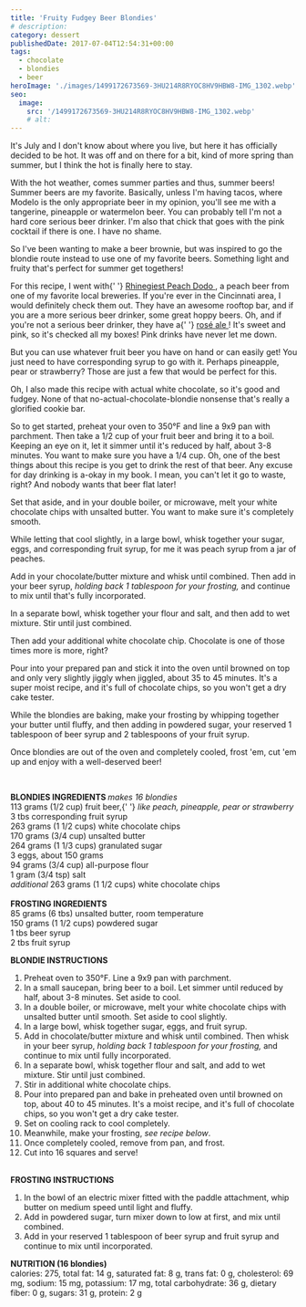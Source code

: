 ```yaml
---
title: 'Fruity Fudgey Beer Blondies'
# description:
category: dessert
publishedDate: 2017-07-04T12:54:31+00:00
tags:
  - chocolate
  - blondies
  - beer
heroImage: './images/1499172673569-3HU214R8RYOC8HV9HBW8-IMG_1302.webp'
seo:
  image:
    src: '/1499172673569-3HU214R8RYOC8HV9HBW8-IMG_1302.webp'
    # alt:
---
```



<div class="sqs-html-content">
	<p>
		It's July and I don't know about where you live, but here it has officially
		decided to be hot. It was off and on there for a bit, kind of more spring
		than summer, but I think the hot is finally here to stay.
	</p>
	<p>
		With the hot weather, comes summer parties and thus, summer beers! Summer
		beers are my favorite. Basically, unless I'm having tacos, where Modelo is
		the only appropriate beer in my opinion, you'll see me with a tangerine,
		pineapple or watermelon beer. You can probably tell I'm not a hard core
		serious beer drinker. I'm also that chick that goes with the pink cocktail
		if there is one. I have no shame.
	</p>
	<p>
		So I've been wanting to make a beer brownie, but was inspired to go the
		blondie route instead to use one of my favorite beers. Something light and
		fruity that's perfect for summer get togethers!
	</p>
</div>
<div
	class="image-block-outer-wrapper layout-caption-below design-layout-inline"
	data-test="image-block-inline-outer-wrapper"
>
	<figure class="sqs-block-image-figure intrinsic">
		<div
			class="image-block-wrapper"
			data-animation-role="image"
			data-animation-override=""
		>
			<div class="sqs-image-shape-container-element has-aspect-ratio">
				<Picture
					src={ContentImage1}
					alt="Fruity Fudgey Beer Blondies | Sarah Makes Stuff"
				></Picture>
			</div>
		</div>
	</figure>
</div>
<div class="sqs-html-content">
	<p>
		For this recipe, I went with{' '}
		<a target="_blank" href="http://www.rhinegeist.com/beers">
			Rhinegiest Peach Dodo
		</a>
		, a peach beer from one of my favorite local breweries. If you're ever in
		the Cincinnati area, I would definitely check them out. They have an awesome
		rooftop bar, and if you are a more serious beer drinker, some great hoppy
		beers. Oh, and if you're not a serious beer drinker, they have a{' '}
		<a target="_blank" href="http://www.rhinegeist.com/ciders#Bubbles">
			rosé ale
		</a>
		! It's sweet and pink, so it's checked all my boxes! Pink drinks have never
		let me down.
	</p>
</div>
<div
	class="image-block-outer-wrapper layout-caption-below design-layout-inline"
	data-test="image-block-inline-outer-wrapper"
>
	<figure class="sqs-block-image-figure intrinsic">
		<div
			class="image-block-wrapper"
			data-animation-role="image"
			data-animation-override=""
		>
			<div class="sqs-image-shape-container-element has-aspect-ratio">
				<Picture
					src={ContentImage2}
					alt="Fruity Fudgey Beer Blondies | Sarah Makes Stuff"
				></Picture>
			</div>
		</div>
	</figure>
</div>
<div class="sqs-html-content">
	<p>
		But you can use whatever fruit beer you have on hand or can easily get! You
		just need to have corresponding syrup to go with it. Perhaps pineapple, pear
		or strawberry? Those are just a few that would be perfect for this.
	</p>
	<p>
		Oh, I also made this recipe with actual white chocolate, so it's good and
		fudgey. None of that no-actual-chocolate-blondie nonsense that's really a
		glorified cookie bar. 
	</p>
</div>
<div
	class="image-block-outer-wrapper layout-caption-below design-layout-inline"
	data-test="image-block-inline-outer-wrapper"
>
	<figure class="sqs-block-image-figure intrinsic">
		<div
			class="image-block-wrapper"
			data-animation-role="image"
			data-animation-override=""
		>
			<div class="sqs-image-shape-container-element has-aspect-ratio">
				<Picture
					src={ContentImage3}
					alt="Fruity Fudgey Beer Blondies | Sarah Makes Stuff"
				></Picture>
			</div>
		</div>
	</figure>
</div>
<div class="sqs-html-content">
	<p>
		So to get started, preheat your oven to 350°F and line a 9x9 pan with
		parchment. Then take a 1/2 cup of your fruit beer and bring it to a boil.
		Keeping an eye on it, let it simmer until it's reduced by half, about 3-8
		minutes. You want to make sure you have a 1/4 cup. Oh, one of the best
		things about this recipe is you get to drink the rest of that beer. Any
		excuse for day drinking is a-okay in my book. I mean, you can't let it go to
		waste, right? And nobody wants that beer flat later!
	</p>
</div>
<div
	class="image-block-outer-wrapper layout-caption-below design-layout-inline"
	data-test="image-block-inline-outer-wrapper"
>
	<figure class="sqs-block-image-figure intrinsic">
		<div
			class="image-block-wrapper"
			data-animation-role="image"
			data-animation-override=""
		>
			<div class="sqs-image-shape-container-element has-aspect-ratio">
				<Picture
					src={ContentImage4}
					alt="Fruity Fudgey Beer Blondies | Sarah Makes Stuff"
				></Picture>
			</div>
		</div>
	</figure>
</div>
<div class="sqs-html-content">
	<p>
		Set that aside, and in your double boiler, or microwave, melt your white
		chocolate chips with unsalted butter. You want to make sure it's completely
		smooth.
	</p>
</div>
<div
	class="image-block-outer-wrapper layout-caption-below design-layout-inline"
	data-test="image-block-inline-outer-wrapper"
>
	<figure class="sqs-block-image-figure intrinsic">
		<div
			class="image-block-wrapper"
			data-animation-role="image"
			data-animation-override=""
		>
			<div class="sqs-image-shape-container-element has-aspect-ratio">
				<Picture
					src={ContentImage5}
					alt="Fruity Fudgey Beer Blondies | Sarah Makes Stuff"
				></Picture>
			</div>
		</div>
	</figure>
</div>
<div class="sqs-html-content">
	<p>
		While letting that cool slightly, in a large bowl, whisk together your
		sugar, eggs, and corresponding fruit syrup, for me it was peach syrup from a
		jar of peaches. 
	</p>
</div>
<div
	class="image-block-outer-wrapper layout-caption-below design-layout-inline"
	data-test="image-block-inline-outer-wrapper"
>
	<figure class="sqs-block-image-figure intrinsic">
		<div
			class="image-block-wrapper"
			data-animation-role="image"
			data-animation-override=""
		>
			<div class="sqs-image-shape-container-element has-aspect-ratio">
				<Picture
					src={ContentImage6}
					alt="Fruity Fudgey Beer Blondies | Sarah Makes Stuff"
				></Picture>
			</div>
		</div>
	</figure>
</div>
<div class="sqs-html-content">
	<p>
		Add in your chocolate/butter mixture and whisk until combined. Then add in
		your beer syrup, <em>holding back 1 tablespoon for your frosting, </em>and
		continue to mix until that's fully incorporated.
	</p>
</div>
<div
	class="image-block-outer-wrapper layout-caption-below design-layout-inline"
	data-test="image-block-inline-outer-wrapper"
>
	<figure class="sqs-block-image-figure intrinsic">
		<div
			class="image-block-wrapper"
			data-animation-role="image"
			data-animation-override=""
		>
			<div class="sqs-image-shape-container-element has-aspect-ratio">
				<Picture
					src={ContentImage7}
					alt="Fruity Fudgey Beer Blondies | Sarah Makes Stuff"
				></Picture>
			</div>
		</div>
	</figure>
</div>
<div class="sqs-html-content">
	<p>
		In a separate bowl, whisk together your flour and salt, and then add to wet
		mixture. Stir until just combined.
	</p>
</div>
<div
	class="image-block-outer-wrapper layout-caption-below design-layout-inline"
	data-test="image-block-inline-outer-wrapper"
>
	<figure class="sqs-block-image-figure intrinsic">
		<div
			class="image-block-wrapper"
			data-animation-role="image"
			data-animation-override=""
		>
			<div class="sqs-image-shape-container-element has-aspect-ratio">
				<Picture
					src={ContentImage8}
					alt="Fruity Fudgey Beer Blondies | Sarah Makes Stuff"
				></Picture>
			</div>
		</div>
	</figure>
</div>
<div class="sqs-html-content">
	<p>
		Then add your additional white chocolate chip. Chocolate is one of those
		times more is more, right?
	</p>
</div>
<div
	class="image-block-outer-wrapper layout-caption-below design-layout-inline"
	data-test="image-block-inline-outer-wrapper"
>
	<figure class="sqs-block-image-figure intrinsic">
		<div
			class="image-block-wrapper"
			data-animation-role="image"
			data-animation-override=""
		>
			<div class="sqs-image-shape-container-element has-aspect-ratio">
				<Picture
					src={ContentImage9}
					alt="Fruity Fudgey Beer Blondies | Sarah Makes Stuff"
				></Picture>
			</div>
		</div>
	</figure>
</div>
<div class="sqs-html-content">
	<p>
		Pour into your prepared pan and stick it into the oven until browned on top
		and only very slightly jiggly when jiggled, about 35 to 45 minutes. It's a
		super moist recipe, and it's full of chocolate chips, so you won't get a dry
		cake tester. 
	</p>
</div>
<div
	class="image-block-outer-wrapper layout-caption-below design-layout-inline"
	data-test="image-block-inline-outer-wrapper"
>
	<figure class="sqs-block-image-figure intrinsic">
		<div
			class="image-block-wrapper"
			data-animation-role="image"
			data-animation-override=""
		>
			<div class="sqs-image-shape-container-element has-aspect-ratio">
				<Picture
					src={ContentImage10}
					alt="Fruity Fudgey Beer Blondies | Sarah Makes Stuff"
				></Picture>
			</div>
		</div>
	</figure>
</div>
<div class="sqs-html-content">
	<p>
		While the blondies are baking, make your frosting by whipping together your
		butter until fluffy, and then adding in powdered sugar, your reserved 1
		tablespoon of beer syrup and 2 tablespoons of your fruit syrup. 
	</p>
</div>
<div
	class="image-block-outer-wrapper layout-caption-below design-layout-inline"
	data-test="image-block-inline-outer-wrapper"
>
	<figure class="sqs-block-image-figure intrinsic">
		<div
			class="image-block-wrapper"
			data-animation-role="image"
			data-animation-override=""
		>
			<div class="sqs-image-shape-container-element has-aspect-ratio">
				<Picture
					src={ContentImage11}
					alt="Fruity Fudgey Beer Blondies | Sarah Makes Stuff"
				></Picture>
			</div>
		</div>
	</figure>
</div>
<div class="sqs-html-content">
	<p>
		Once blondies are out of the oven and completely cooled, frost 'em, cut 'em
		up and enjoy with a well-deserved beer! 
	</p>
</div>
<div
	class="image-block-outer-wrapper layout-caption-below design-layout-inline"
	data-test="image-block-inline-outer-wrapper"
>
	<figure class="sqs-block-image-figure intrinsic">
		<div
			class="image-block-wrapper"
			data-animation-role="image"
			data-animation-override=""
		>
			<div class="sqs-image-shape-container-element has-aspect-ratio">
				<Picture
					src={ContentImage12}
					alt="Fruity Fudgey Beer Blondies | Sarah Makes Stuff"
				></Picture>
			</div>
		</div>
	</figure>
</div>
<div
	class="image-block-outer-wrapper layout-caption-below design-layout-inline"
	data-test="image-block-inline-outer-wrapper"
>
	<figure class="sqs-block-image-figure intrinsic">
		<div
			class="image-block-wrapper"
			data-animation-role="image"
			data-animation-override=""
		>
			<div class="sqs-image-shape-container-element has-aspect-ratio">
				<Picture
					src={ContentImage13}
					alt="Fruity Fudgey Beer Blondies | Sarah Makes Stuff"
				></Picture>
			</div>
		</div>
	</figure>
</div>
<div class="sqs-html-content">
	<p> </p>
	<p>
		<strong>BLONDIES INGREDIENTS </strong>
		<em>makes 16 blondies</em>
		<br />
		113 grams (1/2 cup) fruit beer,{' '}
		<em>like peach, pineapple, pear or strawberry</em>
		<br />3 tbs corresponding fruit syrup
		<br />
		263 grams (1 1/2 cups) white chocolate chips
		<br />
		170 grams (3/4 cup) unsalted butter
		<br />
		264 grams (1 1/3 cups) granulated sugar
		<br />3 eggs, about 150 grams
		<br />
		94 grams (3/4 cup) all-purpose flour
		<br />1 gram (3/4 tsp) salt
		<br />
		<em>additional</em> 263 grams (1 1/2 cups) white chocolate chips
		<br />
		<br />
		<strong>FROSTING INGREDIENTS</strong>
		<br />
		85 grams (6 tbs) unsalted butter, room temperature
		<br />
		150 grams (1 1/2 cups) powdered sugar
		<br />1 tbs beer syrup
		<br />2 tbs fruit syrup
	</p>
	<p>
		<strong>BLONDIE INSTRUCTIONS</strong>
	</p>
	<ol>
		<li>Preheat oven to 350°F. Line a 9x9 pan with parchment.</li>
		<li>
			In a small saucepan, bring beer to a boil. Let simmer until reduced by
			half, about 3-8 minutes. Set aside to cool. 
		</li>
		<li>
			In a double boiler, or microwave, melt your white chocolate chips with
			unsalted butter until smooth. Set aside to cool slightly.
		</li>
		<li>In a large bowl, whisk together sugar, eggs, and fruit syrup.</li>
		<li>
			Add in chocolate/butter mixture and whisk until combined. Then whisk in
			your beer syrup, <em>holding back 1 tablespoon for your frosting, </em>and
			continue to mix until fully incorporated.
		</li>
		<li>
			In a separate bowl, whisk together flour and salt, and add to wet mixture.
			Stir until just combined. 
		</li>
		<li>Stir in additional white chocolate chips. </li>
		<li>
			Pour into prepared pan and bake in preheated oven until browned on top,
			about 40 to 45 minutes. It's a moist recipe, and it's full of chocolate
			chips, so you won't get a dry cake tester.
		</li>
		<li>Set on cooling rack to cool completely. </li>
		<li>
			Meanwhile, make your frosting,<em> see recipe below</em>. 
		</li>
		<li>Once completely cooled, remove from pan, and frost.</li>
		<li>Cut into 16 squares and serve!</li>
	</ol>
	<p>
		<br />
		<strong>FROSTING INSTRUCTIONS</strong>
	</p>
	<ol>
		<li>
			In the bowl of an electric mixer fitted with the paddle attachment, whip
			butter on medium speed until light and fluffy.
		</li>
		<li>
			Add in powdered sugar, turn mixer down to low at first, and mix until
			combined. 
		</li>
		<li>
			Add in your reserved 1 tablespoon of beer syrup and fruit syrup and
			continue to mix until incorporated. 
		</li>
	</ol>
	<p>
		<strong>NUTRITION (16 blondies)</strong>
		<br />
		calories: 275, total fat: 14 g, saturated fat: 8 g, trans fat: 0 g,
		cholesterol: 69 mg, sodium: 15 mg, potassium: 17 mg, total carbohydrate: 36
		g, dietary fiber: 0 g, sugars: 31 g, protein: 2 g
	</p>
</div>
<div
	class="image-block-outer-wrapper layout-caption-below design-layout-inline"
	data-test="image-block-inline-outer-wrapper"
>
	<figure class="sqs-block-image-figure intrinsic">
		<div
			class="image-block-wrapper"
			data-animation-role="image"
			data-animation-override=""
		>
			<div class="sqs-image-shape-container-element has-aspect-ratio">
				<Picture
					src={ContentImage14}
					alt="Fruity Fudgey Beer Blondies | Sarah Makes Stuff"
				></Picture>
			</div>
		</div>
	</figure>
</div>
